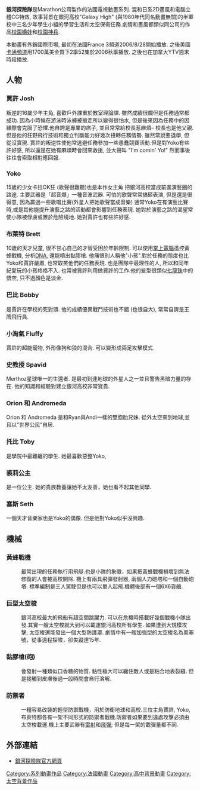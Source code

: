 {{Infobox animanga/Headerofja
|title= 銀河探險隊
|image= 
|size= 
|caption= 
|japanese=
|english= Team Galaxy
|kana= 
|romaji= 
|genre= 科幻
}}
{{Infobox animanga/name
|original= Team Galaxy
|official= 
|formal= 銀河探險隊（{{flagicon|Taiwan}}）
|common= 銀河高校
}}
{{Infobox animanga/Cast
|角色= Yoko <br />布萊特 <br />賈許 <br />派瑞校長
|聲優= Katie Griffin<br />Tabitha St. Germain<br />Kirby Morrow<br />Brian Dobson
}}
{{Infobox animanga/TVAnime
|標題= 
|原案=
|原作= 
|導演= Stephane Berry
|系列構成= ToutenKartoon Canada
|腳本= Damien Tromel
|人物原案=
|人物設定= 
|機械設定= David Cannoville 
|音樂= Michael Kulas <br />David Vadant <br /> Noam Kaniel<br />Paul-Étienne Côté 
|動畫製作= [[Marathon|Marathon]]
|製作=Vincent Chalvon<br />Demersay<br />David Michel
|播放電視台={{flagicon|USA}}[[Cartoon_Network|Cartoon Network]] <br />{{flagicon|Taiwan}}[[卡通頻道|卡通頻道]]<br />{{flagicon|France}}France 3<br />{{flagicon|Canada}}[[YTV|YTV]]
|其他電視台=
|播放開始= 2006年8月28日
|播放結束= 循環播放至今
|話數= 目前52話(2季)
|其他= [http://www.teamgalaxy.tv 官方網站]
|Copyright= Marathon 2004
}}
{{Infobox animanga/Footerofja}}

'''銀河探險隊'''是Marathon公司製作的法國電視動畫系列. 混和日系2D畫風和電腦立體CG特效, 故事背景在銀河高校"Galaxy High" (與1980年代同名動畫無關)的半軍校中三名少年學生小組的學習生活和太空保衛任務.劇情和畫風都類似同公司的作品[[校園嬌娃|校園嬌娃]]和[[校園神兵|校園神兵]].

本動畫有外銷國際市場, 最初在法國France 3頻道2006/8/28開始播放. 之後美國[[卡通頻道|卡通頻道]]用1700萬美金買下2季52集於2006秋季播放. 之後也在加拿大YTV週末時段播放.

== 人物 ==
=== 賈許 Josh ===
叛逆的16歲少年主角, 喜歡戶外課重於教室理論課. 雖然成績很爛但是任務通常都成功. 因為小時候在游泳時泳褲被搶走所以變得很怕水, 但是後來因為任務中的因緣際會克服了恐懼.他自誇是專業的痞子, 並且常常給校長惹麻煩– 校長也是他父親. 但是他的狂野飛行技術和獨立判斷能力好幾次扭轉任務情勢. 雖然常說要退學, 但從沒實現. 賈許的叛逆性使他常逃避任務參加一些愚蠢競賽活動.但是對Yoko有些許好感, 所以還是在她有麻煩時會回來救援, 並大聲叫 "I'm comin' Yo!" 然而事後往往會索取相對應回報.

=== Yoko ===
15歲的少女卡拉OK狂 (歌聲很難聽)也是本作女主角  把銀河高校當成前進演藝圈的路途. 主要武器是「超音爆」一種音波武器. 可怕的歌聲常常搞砸表演, 但是還是很得意, 因為贏過一些歌唱比賽(外星人把她歌聲當成音樂) 通常Yoko在有演藝比賽時,或是其他能提升演藝之路的活動都會影響到任務表現. 她對於演藝之路的渴望常使小隊被俘虜或置於危險境地. 她對賈許也有些許好感.

=== 布萊特 Brett ===
10歲的天才兒童, 很不甘心自己的才智受困於年齡限制. 可以使用[[掌上電腦|掌上電腦]]遙控黃蜂戰機, 分析[[DNA|DNA]], 還能噴出黏膠槍. 他痛恨別人稱他"小孩".對於任務的態度也比Yoko和賈許嚴肅, 也常取笑他們的任務表現. 也是團隊中最理性的人, 所以和同年紀愛玩的小孩格格不入. 也常被賈許利用做賈許的工作.他的髮型很類似[[七龍珠|七龍珠]]中的悟空, 只不過顏色是淡金.

=== 巴比 Bobby ===
是賈許在學校的死對頭. 他的成績優異戰鬥技術也不錯 (也很自大), 常常自誇是王牌飛行員.

=== 小淘氣 Fluffy ===
賈許的超能寵物, 外形像狗和狼的混合. 可以變形成兩足攻擊模式.

=== 史教授 Spavid ===
Merthoz星球唯一的生還者. 是最初到達地球的外星人之一並且警告黑暗力量的存在. 他的知識和經驗對建立銀河高校非常寶貴.

=== Orion 和 Andromeda ===
Orion 和 Andromeda 是和Ryan與Andi一樣的雙胞胎兄妹. 從外太空來到地球,並且以"世界公民"自居.

=== 托比 Toby ===
是學院中最難纏的學生. 她最喜歡惡整Yoko,

=== 裘莉公主 ===
是一位公主. 她的貴族教養讓她不太友善，她也看不起其他同學.

=== 塞斯 Seth ===
一個天才音樂家也是Yoko的偶像. 但是他對Yoko似乎沒興趣.

== 機械 ==
=== 黃蜂戰機 ===
:最常出現的任務執行用飛艇.也是小隊的象徵，如果把黃蜂戰機損壞到無法修復的人會被高校開除. 機上有兩具飛彈發射器, 兩個人力砲塔和一個自動砲塔. 標準編制是三人駕駛但是也可以單人起飛.機體後部有一個6X6貨艙.

=== 巨型太空梭 ===
:銀河高校最大的飛船有超空間跳躍力. 可以在危機時搭載好幾個戰機小隊出發.其實一艘太空梭就大到可以載運銀河高校所有學生. 如果遭到大規模攻擊, 太空梭還能發出一個大型防護罩. 劇情中有一艘加強型的太空梭名為奧塞號，從事遠程探險，卻失蹤達15年.

=== 黏膠槍(砲) ===
:會發射一種類似口香糖的物質. 黏性極大可以纏住敵人或是粘合地表裂縫. 但是接觸到皮膚後過一段時間會自行溶解.

=== 防禦者 ===
:一種容易改裝的輕型防禦戰機，用於防衛地球和高校.三位主角賈許, Yoko, 布萊特都各有一架不同形式的防禦者戰機.防禦者如果要到遠處攻擊必須由太空梭載運.機上主要武器有[[雷射|雷射]]和[[飛彈|飛彈]]; 但是每一架的載彈量都不同.

== 外部連結 ==
* {{en}}[https://web.archive.org/web/20060820050703/http://www.teamgalaxy.tv/ 銀河探險隊官方網頁]

[[Category:系列動畫作品|Category:系列動畫作品]]
[[Category:法國動畫|Category:法國動畫]]

[[Category:高中背景動畫|Category:高中背景動畫]]
[[Category:太空背景作品|Category:太空背景作品]]